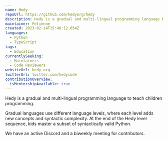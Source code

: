 ```yaml
---
name: Hedy
repoUrl: https://github.com/hedyorg/hedy
description: Hedy is a gradual and multi-lingual programming language built for education
maintainer: Felienne
created: 2023-02-14T15:48:12.654Z
languages:
  - Python
  - TypeScript
tags:
  - Education
currentlySeeking:
  - Maintainers
  - Code Reviewers
websiteUrl: hedy.org
twitterUrl: twitter.com/hedycode
contributionOverview:
  isMentorshipAvailable: true
---
```


<Overview>

Hedy is a gradual and multi-lingual programming language to teach children programming. 

Gradual languages use different language levels, where each level adds new concepts and syntactic complexity. At the end of the Hedy level sequence, kids master a subset of syntactically valid Python.

</Overview>

<Contributing>

We have an active Discord and a biweekly meeting for contributors.

</Contributing>
